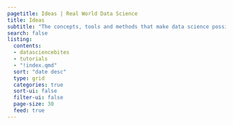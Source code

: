 ```yaml
---
pagetitle: Ideas | Real World Data Science
title: Ideas
subtitle: "The concepts, tools and methods that make data science possible. In this section: [Tutorials](tutorials/index.qmd) | [DataScienceBites](datasciencebites/index.qmd)"
search: false
listing:
  contents: 
  - datasciencebites
  - tutorials
  - "!index.qmd"
  sort: "date desc"
  type: grid
  categories: true
  sort-ui: false
  filter-ui: false
  page-size: 30
  feed: true
---
```


